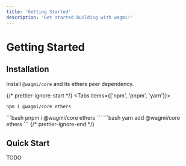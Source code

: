 ```yaml
---
title: 'Getting Started'
description: 'Get started building with wagmi!'
---
```



# Getting Started

## Installation

Install `@wagmi/core` and its ethers peer dependency.

{/* prettier-ignore-start */}
<Tabs items={['npm', 'pnpm', 'yarn']}>
  <Tab>
```bash
npm i @wagmi/core ethers
```
  </Tab>
  <Tab>
```bash
pnpm i @wagmi/core ethers
```
  </Tab>
  <Tab>
```bash
yarn add @wagmi/core ethers
```
  </Tab>
</Tabs>
{/* prettier-ignore-end */}

## Quick Start

TODO